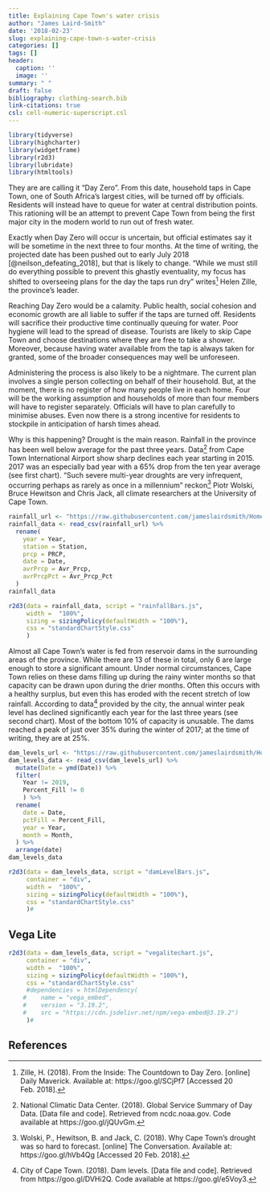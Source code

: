 ```yaml
---
title: Explaining Cape Town's water crisis
author: "James Laird-Smith"
date: '2018-02-23'
slug: explaining-cape-town-s-water-crisis
categories: []
tags: []
header:
  caption: ''
  image: ''
summary: " "
draft: false
bibliography: clothing-search.bib
link-citations: true
csl: cell-numeric-superscript.csl
---
```


```r
library(tidyverse)
library(highcharter)
library(widgetframe)
library(r2d3)
library(lubridate)
library(htmltools)
```

They are are calling it “Day Zero”. From this date, household taps in Cape Town, one of South Africa's largest cities, will be turned off by officials. Residents will instead have to queue for water at central distribution points. This rationing will be an attempt to prevent Cape Town from being the first major city in the modern world to run out of fresh water.

Exactly when Day Zero will occur is uncertain, but official estimates say it will be sometime in the next three to four months. At the time of writing, the projected date has been pushed out to early July 2018 [@neilson_defeating_2018], but that is likely to change. “While we must still do everything possible to prevent this ghastly eventuality, my focus has shifted to overseeing plans for the day the taps run dry” writes^[Zille, H. (2018). From the Inside: The Countdown to Day Zero. [online] Daily Maverick. Available at: https://goo.gl/SCjPf7 [Accessed 20 Feb. 2018].] Helen Zille, the province’s leader.

Reaching Day Zero would be a calamity. Public health, social cohesion and economic growth are all liable to suffer if the taps are turned off. Residents will sacrifice their productive time continually queuing for water. Poor hygiene will lead to the spread of disease. Tourists are likely to skip Cape Town and choose destinations where they are free to take a shower. Moreover, because having water available from the tap is always taken for granted, some of the broader consequences may well be unforeseen.

Administering the process is also likely to be a nightmare. The current plan involves a single person collecting on behalf of their household. But, at the moment, there is no register of how many people live in each home. Four will be the working assumption and households of more than four members will have to register separately. Officials will have to plan carefully to minimise abuses. Even now there is a strong incentive for residents to stockpile in anticipation of harsh times ahead.

Why is this happening? Drought is the main reason. Rainfall in the province has been well below average for the past three years. Data^[National Climatic Data Center. (2018). Global Service Summary of Day Data. [Data file and code]. Retrieved from ncdc.noaa.gov. Code available at https://goo.gl/jQUvGm.] from Cape Town International Airport show sharp declines each year starting in 2015. 2017 was an especially bad year with a 65% drop from the ten year average (see first chart). “Such severe multi-year droughts are very infrequent, occurring perhaps as rarely as once in a millennium” reckon^[Wolski, P., Hewitson, B. and Jack, C. (2018). Why Cape Town's drought was so hard to forecast. [online] The Conversation. Available at: https://goo.gl/hVb4Qg [Accessed 20 Feb. 2018].] Piotr Wolski, Bruce Hewitson and Chris Jack, all climate researchers at the University of Cape Town.

```r
rainfall_url <- "https://raw.githubusercontent.com/jameslairdsmith/Home_and_dry/master/Rained_out.csv"
rainfall_data <- read_csv(rainfall_url) %>% 
  rename(
    year = Year,
    station = Station,
    prcp = PRCP,
    date = Date,
    avrPrcp = Avr_Prcp,
    avrPrcpPct = Avr_Prcp_Pct
  )
rainfall_data
```


```r
r2d3(data = rainfall_data, script = "rainfallBars.js",
     width =  "100%",
     sizing = sizingPolicy(defaultWidth = "100%"),
     css = "standardChartStyle.css"
     )
```

Almost all Cape Town's water is fed from reservoir dams in the surrounding areas of the province. While there are 13 of these in total, only 6 are large enough to store a significant amount. Under normal circumstances, Cape Town relies on these dams filling up during the rainy winter months so that capacity can be drawn upon during the drier months. Often this occurs with a healthy surplus, but even this has eroded with the recent stretch of low rainfall. According to data^[City of Cape Town. (2018). Dam levels. [Data file and code]. Retrieved from https://goo.gl/DVHi2Q. Code available at https://goo.gl/e5Voy3.] provided by the city, the annual winter peak level has declined significantly each year for the last three years (see second chart). Most of the bottom 10% of capacity is unusable. The dams reached a peak of just over 35% during the winter of 2017; at the time of writing, they are at 25%.

```r
dam_levels_url <- "https://raw.githubusercontent.com/jameslairdsmith/Home_and_dry/master/Waving_Goodbye.csv"
dam_levels_data <- read_csv(dam_levels_url) %>% 
  mutate(Date = ymd(Date)) %>% 
  filter(
    Year != 2019,
    Percent_Fill != 0
    ) %>% 
  rename(
    date = Date,
    pctFill = Percent_Fill,
    year = Year,
    month = Month,
  ) %>% 
  arrange(date)
dam_levels_data
```


```r
r2d3(data = dam_levels_data, script = "damLevelBars.js",
     container = "div",
     width =  "100%",
     sizing = sizingPolicy(defaultWidth = "100%"),
     css = "standardChartStyle.css"
     )#
```

## Vega Lite

```r
r2d3(data = dam_levels_data, script = "vegalitechart.js",
     container = "div",
     width =  "100%",
     sizing = sizingPolicy(defaultWidth = "100%"),
     css = "standardChartStyle.css"
     #dependencies = htmlDependency(
    #    name = "vega_embed",
    #    version = "3.19.2", 
    #    src = "https://cdn.jsdelivr.net/npm/vega-embed@3.19.2") 
     )#
```


## References



